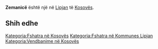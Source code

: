{{Fshat në 
 | Emri                = Zemanicë
 | EmriAlt                = 
 | NAME_SHORT_FORM=      
 | NAME_GENERIC=      
 | NAME_SORT_NAME_RO=      ZEMANICE
 | FULL_NAME_RO = Zemanicë
 | FULL_NAME_ND_RO=Zemanice
 | SORT_NAME_RG=ZEMANICE
 | FULL_NAME_RG=Zemanicë
 | FULL_NAME_ND_RG=Zemanice
 | SRP_NAME_SHORT_FORM=      
 | SRP_NAME_GENERIC=      
 | SRP_NAME_SORT_NAME_RO=      
 | SRP_FULL_NAME_RO = 
 | SRP_FULL_NAME_ND_RO=
 | SRP_SORT_NAME_RG=
 | SRP_FULL_NAME_RG=
 | SRP_FULL_NAME_ND_RG=
 | Emri (Rasa dhanore) = 
 | Figura              = 
 | Shteti              = Kosovo
 | Komuna              = Lipjan
 | Kodi postar         = 
 | Sipërfaqja          = 

 | Popullsia           = 

 | Regj. i popullsisë  = 
 | Dend. e popullsisë  = 
 | Faqja zyrtare       = 
 <!--- Koordinatat ----> 
 | Gjerësia            = 43.186667
 | Gjatësia            = 20.817778
 | Lartësia            = 
}}
'''Zemanicë''' është një [[]] në [[Lipjan]] të [[Kosovës]].

<!-- == Gjeografia == -->
<!-- == Historia == -->
<!-- == Demografia == -->
== Shih edhe ==
{{Komuna Lipjan}}
{{Kosovo-Administrata-Cung}}

[[Kategoria:Fshatra në Kosovës]]
[[Kategoria:Fshatra në Kommunes Lipjan]]
[[Kategoria:Vendbanime në Kosovës]]